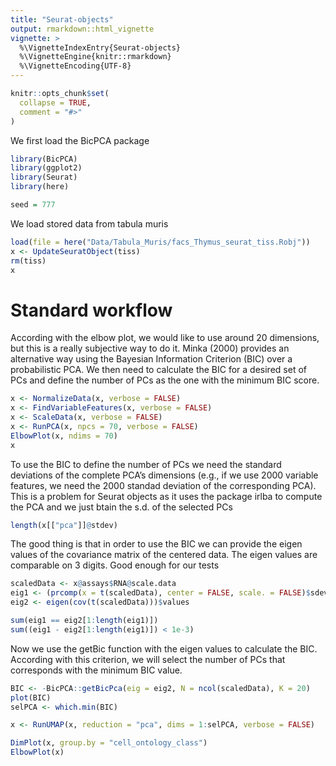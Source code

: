```yaml
---
title: "Seurat-objects"
output: rmarkdown::html_vignette
vignette: >
  %\VignetteIndexEntry{Seurat-objects}
  %\VignetteEngine{knitr::rmarkdown}
  %\VignetteEncoding{UTF-8}
---
```


```r
knitr::opts_chunk$set(
  collapse = TRUE,
  comment = "#>"
)
```

We first load the BicPCA package

```r
library(BicPCA)
library(ggplot2)
library(Seurat)
library(here)

seed = 777
```

We load stored data from tabula muris

```r

load(file = here("Data/Tabula_Muris/facs_Thymus_seurat_tiss.Robj"))
x <- UpdateSeuratObject(tiss)
rm(tiss)
x
```

# Standard workflow

According with the elbow plot, we would like to use around 20 dimensions, but this is a really subjective way to do it. Minka (2000) provides an alternative way using the Bayesian Information Criterion (BIC) over a probabilistic PCA. We then need to calculate the BIC for a desired set of PCs and define the number of PCs as the one with the minimum BIC score.

```r
x <- NormalizeData(x, verbose = FALSE)
x <- FindVariableFeatures(x, verbose = FALSE)
x <- ScaleData(x, verbose = FALSE)
x <- RunPCA(x, npcs = 70, verbose = FALSE)
ElbowPlot(x, ndims = 70)
x
```

To use the BIC to define the number of PCs we need the standard deviations of the complete PCA's dimensions (e.g., if we use 2000 variable features, we need the 2000 standad deviation of the corresponding PCA).  This is a problem for Seurat objects as it uses the package irlba to compute the PCA and we just btain the s.d. of the selected PCs  

```r
length(x[["pca"]]@stdev)
```

The good thing is that in order to use the BIC we can provide the eigen values of the covariance matrix of the centered data. The eigen values are comparable on 3 digits. Good enough for our tests

```r
scaledData <- x@assays$RNA@scale.data
eig1 <- (prcomp(x = t(scaledData), center = FALSE, scale. = FALSE)$sdev)^2
eig2 <- eigen(cov(t(scaledData)))$values

sum(eig1 == eig2[1:length(eig1)])
sum((eig1 - eig2[1:length(eig1)]) < 1e-3)
```

Now we use the getBic function with the eigen values to calculate the BIC. According with this criterion, we will select the number of PCs that corresponds with the minimum BIC value.

```r
BIC <- -BicPCA::getBicPca(eig = eig2, N = ncol(scaledData), K = 20)
plot(BIC)
selPCA <- which.min(BIC)
```

```r
x <- RunUMAP(x, reduction = "pca", dims = 1:selPCA, verbose = FALSE)
```

```r
DimPlot(x, group.by = "cell_ontology_class")
ElbowPlot(x)
```












